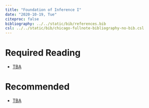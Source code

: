---
title: "Foundation of Inference I"
date: "2020-10-19, Tue"
citeproc: false
bibliography: ../../static/bib/references.bib
csl: ../../static/bib/chicago-fullnote-bibliography-no-bib.csl
---

# Required Reading

- <i class="fas fa-book"></i> [TBA](TBA)


# Recommended

- <i class="fa fa-external-link-square-alt" aria-hidden="true"></i> [TBA](TBA)